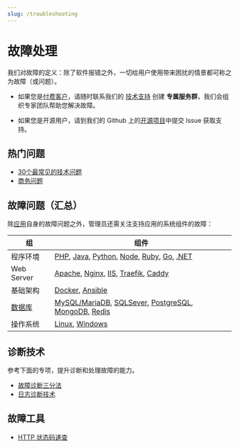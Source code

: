 ```yaml
---
slug: /troubleshooting
---
```




# 故障处理


我们对故障的定义：除了软件报错之外，一切给用户使用带来困扰的情景都可称之为故障（或问题）。  


* 如果您是[付费客户](./docs/business/)，请随时联系我们的 [技术支持](./helpdesk) 创建 **专属服务群**，我们会组织专家团队帮助您解决故障。  

* 如果您是开源用户，请到我们的 Github 上的[开源项目](https://github.com/websoft9)中提交 Issue 获取支持。  


## 热门问题

* [30个最常见的技术问题](./faq)
* [商务问题](./business/faq)

## 故障问题（汇总）

除[应用](./apps)自身的故障问题之外，管理员还需关注支持应用的系统组件的故障：  

| 组         | 组件                                                         |
| ---------- | ------------------------------------------------------------ |
| 程序环境   | [PHP](./php/advanced#troubleshooting), [Java](./java/advanced#troubleshooting), [Python](./python/advanced#troubleshooting), [Node](./nodejs/advanced#troubleshooting), [Ruby](./ruby/advanced#troubleshooting), [Go](./go/advanced#troubleshooting), [.NET](./dotnet/advanced#troubleshooting) |
| Web Server | [Apache](./apache/advanced#troubleshooting), [Nginx](./nginx/advanced#troubleshooting), [IIS](./iis/advanced#troubleshooting), [Traefik](./traefik/advanced#troubleshooting), [Caddy](./caddy/advanced#troubleshooting) |
| 基础架构   | [Docker](./docker/advanced#troubleshooting), [Ansible](./ansible/advanced#troubleshooting)  |
| [数据库](./apps/db/)   | [MySQL/MariaDB](./mysql/admin#troubleshooting), [SQLSever](./sqlserver/admin#troubleshooting), [PostgreSQL](./postgresql/admin#troubleshooting), [MongoDB](./mongodb/admin#troubleshooting), [Redis](./redis/admin#troubleshooting) |
| 操作系统   | [Linux](./linux/advanced#troubleshooting), [Windows](./windows/advanced#troubleshooting)  |


## 诊断技术

参考下面的专项，提升诊断和处理故障的能力。  

* [故障诊断三分法](./troubleshooting/method)
* [日志诊断技术](./troubleshooting/logs)

## 故障工具

* [HTTP 状态码速查](http://www.w3.org/Protocols/rfc2616/rfc2616-sec10.html)


